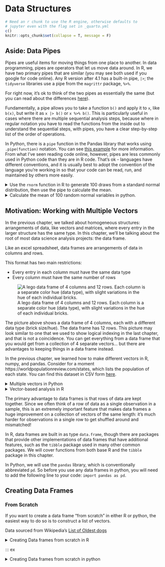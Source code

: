 # Data Structures

```r
# Need an r chunk to use the R engine, otherwise defaults to 
# jupyter even with the flag set in _quarto.yml
c()
knitr::opts_chunk$set(collapse = T, message = F)
```

## Aside: Data Pipes {-}

Pipes are useful items for moving things from one place to another. In data programming, pipes are operators that let us move data around. In R, we have two primary pipes that are similar (you may see both used if you google for code online). Any R version after 4.1 has a built-in pipe, `|>`; the `tidyverse` libraries use a pipe from the `magrittr` package, `%>%`. 

For right now, it's ok to think of the two pipes as essentially the same (but you can read about the differences [here](https://www.infoworld.com/article/3621369/use-the-new-r-pipe-built-into-r-41.html)). 

Fundamentally, a pipe allows you to take a function `b()` and apply it to `x`, like `b(x)`, but write it as `x |> b()` or `x %>% b()`. This is particularly useful in cases where there are multiple sequential analysis steps, because where in regular notation you have to read the functions from the inside out to understand the sequential steps, with pipes, you have a clear step-by-step list of the order of operations. 


In Python, there is a `pipe` function in the Pandas library that works using `.pipe(function)` notation. You can see [this example](https://stackoverflow.com/a/31037901) for more information. From what I've seen reading code online, however, pipes are less commonly used in Python code than they are in R code. That's ok - languages have different conventions, and it is usually best to adopt the convention of the language you're working in so that your code can be read, run, and maintained by others more easily. 


::: tryitout

<details><summary>Use the `rnorm` function in R to generate 100 draws from a standard normal distribution, then use the pipe to calculate the mean.</summary>

```r
library(dplyr) # load the pipe %>%

rnorm(100) %>%
  mean()

rnorm(100) |> mean()
```

</details>

<details><summary>Calculate the mean of 100 random normal variables in python.</summary>


```python
import numpy as np
import pandas as pd

nums = pd.Series(np.random.normal(size = 100))
nums.mean()
```

The conclusion here is that it's far easier to not use the pipe in python because the `.function` notation that python uses mimics the step-by-step approach of pipes in R even without using the actual pipe function. When you use data frames instead of Series, you *might* start using the pipe, but only in some circumstances.

</details>

:::


## Motivation: Working with Multiple Vectors
<!-- data frames in R and Pandas -->

In the previous chapter, we talked about homogeneous structures: arrangements of data, like vectors and matrices, where every entry in the larger structure has the same type. In this chapter, we'll be talking about the root of most data science analysis projects: the data frame. 

Like an excel spreadsheet, data frames are arrangements of data in columns and rows.

This format has two main restrictions:

- Every entry in each column must have the same data type
- Every column must have the same number of rows

![A lego data frame of 4 columns and 12 rows. Each column is a separate color hue (data type), with slight variations in the hue of each individual bricks.](images/lego-data-frame.png)

The picture above shows a data frame of 4 columns, each with a different data type (brick size/hue). The data frame has 12 rows. This picture may look similar to one that we used to show logical indexing in the last chapter, and that is not a coincidence. You can get everything from a data frame that you would get from a collection of 4 separate vectors... but there are advantages to keeping things in a data frame instead. 


In the previous chapter, we learned how to make different vectors in R, numpy, and pandas. Consider for a moment https://worldpopulationreview.com/states, which lists the population of each state. You can find this dataset in CSV form [here](https://raw.githubusercontent.com/srvanderplas/Stat151/main/data/population2022.csv).

::: ex

<details><summary>Multiple vectors in Python</summary>
(I'm going to cheat and read this in using pandas functions we haven't learned yet to demonstrate why this stuff matters.)

```python
import pandas as pd

data = pd.read_html("https://worldpopulationreview.com/states")[0]
list(data.columns) # get names

# Create a few population series
population2022 = pd.Series(data['2022 Population'].values, index = data['State'].values)
population2021 = pd.Series(data['2021 Population'].values, index = data['State'].values)
population2010 = pd.Series(data['2010 Census'].values, index = data['State'].values)
```

Suppose that we want to sort each population vector by the population in that year.

```python
import pandas as pd
data = pd.read_html("https://worldpopulationreview.com/states")[0]

population2022 = pd.Series(data['2022 Population'].values, index = data['State'].values).sort_values()
population2021 = pd.Series(data['2021 Population'].values, index = data['State'].values).sort_values()
population2010 = pd.Series(data['2010 Census'].values, index = data['State'].values).sort_values()

population2022.head()
population2021.head()
population2010.head()
```

The only problem is that by doing this, we've now lost the ordering that matched across all 3 vectors. Pandas Series are great for this, because they use labels that allow us to reconstitute which value corresponds to which label, but in R or even in numpy arrays, vectors don't inherently come with labels. In these situations, sorting by one value can actually destroy the connection between two vectors!

</details>

:::

::: ex

<details><summary>Vector-based analysis in R</summary>

```r
df <- read.csv("https://raw.githubusercontent.com/srvanderplas/Stat151/main/data/population2022.csv")

# Use vectors instead of the data frame
state <- df$State
pop2022 <- df$Pop
pop2021 <- df$Pop2021
pop2010 <- df$Pop2010

# Create a vector to index population in 2022 in order
order2022 <- order(pop2022)

# To keep variables together, we have to do things like this:
head(state[order2022])
head(pop2022[order2022])

# It makes more sense just to reorder the whole data frame:
head(df[order2022,])
```

</details>

:::


The primary advantage to data frames is that rows of data are kept together. Since we often think of a row of data as a single observation in a sample, this is an extremely important feature that makes data frames a huge improvement on a collection of vectors of the same length: it's much harder for observations in a single row to get shuffled around and mismatched!

In R, data frames are built in as type `data.frame`, though there are packages that provide other implementations of data frames that have additional features, such as the `tibble` package used in many other common packages. We will cover functions from both base R and the `tibble` package in this chapter.

In Python, we will use the `pandas` library, which is conventionally abbreviated `pd`. So before you use any data frames in python, you will need to add the following line to your code: `import pandas as pd`.

## Creating Data Frames

### From Scratch

If you want to create a data frame "from scratch" in either R or python, the easiest way to do so is to construct a list of vectors.


Data sourced from Wikipedia's [List of Oldest dogs](https://en.wikipedia.org/wiki/List_of_individual_dogs#Long-lived_dogs)

::: ex

<details><summary>Creating Data frames from scratch in R</summary>

```r
dog_names <- c("Bluey", "Bramble", "Chanel", "Max")
dog_ages <- c(29.41, 25, 21, 29.77)

# Using the data.frame function
data <- data.frame(Name = dog_names, Age = dog_ages)
data

# Using the tibble function
library(tibble)
data <- tibble(Name = dog_names, Age = dog_ages)
# Notice the difference in how the object is printed...
data

# Using the tribble function in the tibble package
data <- tribble(~Name, ~Age,
                "Bluey", 29.41,
                "Bramble", 25,
                "Chanel", 21,
                "Max", 29.77) 
# This allows you to write out the data yourself in table format
# Column Names are indicated by putting ~ before the (bare) column name
data
```

</details>

:::


::: ex

<details><summary>Creating Data frames from scratch in python</summary>

```python
import pandas as pd

# Create a list of lists
data = [['Bluey', 29.41],
        ['Bramble', 25],
        ['Chanel', 21],
        ['Max', 29.77]]
        
data = pd.DataFrame(data, columns = ['Name', 'Age'])

# Create a dict with lists
data = {'Name': ['Bluey', 'Bramble', 'Chanel', 'Max'],
        'Age':  [29.41, 25, 21, 29.77]}

data = pd.DataFrame(data)
```

I am intentionally not discussing dictionaries (dicts) in Python at this point - my goal is to get you  up and running to do data analysis in Python with as little overhead as possible. If you are interested, you can read up on [dicts](https://www.py4e.com/html3/09-dictionaries) in Python 4 Everybody. We will hopefully find time to come back and discuss the finer points of lists, dicts, tuples, and other constructs later in the semester or in a subsequent course.

:::


### Reading in Data

One of the easier ways to create a data frame (rather than typing the whole thing in) is to read in data from somewhere else - a file, a table on a webpage, etc. We're not going to go into the finer points of this (you'll get into that in Stat 251, Data Wrangling), but it is important to at least know how to read in relatively nicely formatted data.

One nice source of (relatively neat) data is the [TidyTuesday github repository](https://github.com/rfordatascience/tidytuesday)^[Tidy Tuesday is a collaborative project where the R community gets together and explores a dataset, cleaning it, visualizing it, and generally working to collectively hone R skills together. You can find some very nice YouTube livestreams, as well as lots of examples using the [#tidytuesday twitter tag](https://twitter.com/search?q=%23tidytuesday).]. 

::: ex

<details><summary>
In Base R, we can read the data in using the `read.csv` function</summary>

```r
airmen <- read.csv('https://raw.githubusercontent.com/rfordatascience/tidytuesday/master/data/2022/2022-02-08/airmen.csv')
head(airmen)
```

</details>


<details><summary>If we want instead to create a tibble, we can use the `readr` package's `read_csv` function, which is a bit more robust.</summary>

```r
library(readr)
airmen <- read_csv('https://raw.githubusercontent.com/rfordatascience/tidytuesday/master/data/2022/2022-02-08/airmen.csv')
head(airmen)
```

</details>

<details><summary>
In `pandas`, we can read the csv using `pd.read_csv`</summary>

```python
import pandas as pd

airmen = pd.read_csv("https://raw.githubusercontent.com/rfordatascience/tidytuesday/master/data/2022/2022-02-08/airmen.csv")
airmen.head()
```

</details>

:::

## Working with Data Frames

### Summaries

Often, we want to know what a data frame contains. R and pandas both have easy summary methods for a data frame:

```r
summary(airmen)
```

Notice that the type of summary depends on the data type.

```python
airmen.describe()
```

There are ways to get pandas to describe other types of data that are not numeric, but I haven't completely figured out how they work yet. See the documentation [here](https://pandas.pydata.org/docs/reference/api/pandas.DataFrame.describe.html) for further details.

### Indexing

To access a subset of a data frame, we index by `[row, column]` in both languages (though in python we need a helper function tagged on the end of the object).

<details><summary>Indexing in python (lots of output)</summary>

```python
# .iloc allows for integer location-based indexing
airmen.iloc[0:4,] # leave the space for cols blank to get all columns
airmen.iloc[0:4,[0, 3, 5]] # include a vector of column indices

# .loc allows for using the row and column indexes
airmen.loc['0':'4',]
airmen.loc[0:4,'name':'first_name'] # columns between name and first_name
airmen.loc[0:4,[0,3,5]] # can't use position indexes with .loc
```

This uses a function of pandas we have not previously explored: slicing. Slicing in pandas acts very similar to R's seq method for integers, in that you can set your start and end points and use : between them. However, in python, the last index is the (non-inclusive) endpoint, so 0:3 will give you 0, 1, 2. If you want all columns after a certain index, you can use `x:`, where x is the starting index.

</details>

<details><summary>Indexing in R</summary>

```r
airmen[1:5, ]
airmen[1:5, c(1, 4, 6)]

airmen[1:5, c("name", "first_name")]
```

</details>


In R, we can also easily pull out a single column using the `$` method. Note that this gives us a vector (that is, we've lost the connection to the row index).

```r
airmen$name[1:5]

head(airmen["name"]) # head() just gives us the first few rows
```

In python, we can also easily pull out a single column:

```python
airmen.name
airmen['name']
```

The `df.column` notation, called **attribute access** only works in some circumstances: where the column name is not the same as a method (e.g. `min`) and is a valid Python identifier (so `df.1` does not work). When attribute access does not work, you can still access the column by name using `df['colname']` (standard indexing). 

::: learn-more

- [Indexing in python with pandas](https://pandas.pydata.org/pandas-docs/stable/user_guide/indexing.html) (Pandas documentation)    
This includes good information on which indexing operations are most efficient and recommended for production code.

- [Slicing dataframes in R](https://bookdown.org/ndphillips/YaRrr/slicing-dataframes.html) - The Pirate's Guide to R

- [Indexing, Slicing, and Subsetting DataFrames in Python](https://datacarpentry.org/python-ecology-lesson/03-index-slice-subset/) - Visualization in Python for Ecologists

:::

### Row and Column Names

In both R and python, data frames have two sets of names: a set of row names, and a set of column names. In my experience, it is much more common to use column names in R and less common to actually use row names^[More advanced data-frame like structures, such as `tibbles`, actively discourage the use of row names.]; in Python it seems that people tend to use both sets of names frequently. 

<details><summary>Row and Column Names in Python</summary>

Let's start with column names. Column names can be defined by creating a `Series` object (remember, that's just a fancy name for an indexed vector) and assigning it to the `df.columns` object, where `df` is the name of the data frame.

```python
# Get index of column names
airmen.columns

# We can set the names using simple assignment
airmen.columns = pd.Series(['Name', 'Last', 'First', 'Graduation_Date', 'Graduation_Rank', 'Class', 'Graduated_From', 'Pilot_Type', 'Hometown', 'State', 'Aerial_Victory_Credits', 'Num_Aerial_Victory_Credits', 'Reported_Lost', 'Reported_Lost_Date', 'Reported_Lost_Location', 'Web_Profile'])

# Now the names are capitalized
airmen.columns
```


```python
# Get index of row names
airmen.index # this structure has numeric row names
# we can access individual rows using the numeric index (iloc)
airmen.iloc[0]
# we can also access individual rows using the regular index (loc)
airmen.loc[0]
# this doesn't work because the row names are integers
airmen.loc['Adams, John H., Jr.'] 

# We can set row names using simple assignment
airmen.index = airmen.name

# Row names are changed
airmen.index # now the row name index is a string and we can look names up this way

# we can still access individual rows using the numeric index (iloc)
airmen.iloc[0]
# we can mo longer access individual rows using the regular index (loc) 
# with a numeric value
airmen.loc[0]
# but because we set the row names to be the individuals actual names, 
# we can use those in the .loc statement
airmen.loc['Adams, John H., Jr.'] 
```

When we select certain rows using the row names, we typically refer to the row names as the **key**. 

</details>


::: learn-more

Read more about database keys [here](https://www.learncomputerscienceonline.com/database-keys/) if you are interested. This is material that we will cover in Stat 351, but it may be useful for you now if you are interested in learning to program more efficiently from the start.

:::

<details><summary> Row and Column Names in R</summary>

In R, column and row names are just normal vectors - no special data types here!

```r
names(airmen)

# Set new column names
names(airmen) <- c('Name', 'Last', 'First', 'Graduation_Date', 'Graduation_Rank', 'Class', 'Graduated_From', 'Pilot_Type', 'Hometown', 'State', 'Aerial_Victory_Credits', 'Num_Aerial_Victory_Credits', 'Reported_Lost', 'Reported_Lost_Date', 'Reported_Lost_Location', 'Web_Profile')

# Using new names
airmen$Name[1:5]
```

If we want to set row names in R, we can try the obvious approach:
```r
rownames(airmen) <- airmen$Name
```

But this runs into trouble, since we have some duplicate names. We can see which names are duplicates by using the `table` command combined with `sort` and `head` to truncate the output. I'm going to use the `pipe` command, `|>`, to separate these steps. This is equivalent to `head(sort(table(airmen$Name), decreasing = T))` but is much easier to read since it can be read as a "recipe" of steps. 

```r
table(airmen$Name) |>
  sort(decreasing = T) |>
  head()
```

R requires rownames to be unique, so we are better off with some other identifier that we don't have here (SSN, military ID number, etc.) that is guaranteed to be unique. Since we don't have that kind of information, we really don't get any advantage by setting the rownames in R.

</details>

### Creating New Columns

In both Python and R, it is very easy to add new (derived) columns to a data frame, using methods similar to how you access data from a pre-existing column:

```r
airmen$initials <- paste0(substr(airmen$First, 1, 1), substr(airmen$Last, 1, 1))
head(airmen$initials)
```

```python
airmen['initials'] = airmen['First'].str.slice(0,1) + airmen['Last'].str.slice(0,1)
airmen['initials'][0:7]
```

Another way to create new variables in R involves the use of the `dplyr` package. There are at least 2 advantages to using this package for these types of tasks: 

1. There is a consistent way to call each function and engage with the data (this API - application programming interface - is designed around using the pipe, `%>%` discussed above)
2. You don't have to reference the data frame name and the column name using `df$colname`; instead, you use the function on the data frame and work with "bare" column names inside that function.

```r
library(dplyr)

airmen <- airmen %>%
  mutate(initials = paste0(substr(First, 1, 1), substr(Last, 1, 1)))
select(airmen, 1:3, initials) # Select lets us choose to only show some columns
```

Notice that by running mutate on the data frame, we automatically get a tibble back. 


You can do a similar trick with the `.assign` function in pandas, but unlike in R, you still have to reference the dataframe object within the .assign function.

```python
airmen.assign(
  initials = airmen['First'].str.slice(0,1) + airmen['Last'].str.slice(0,1)
)
```


### Subsets of Rows

Another major operation commonly performed on data frames is to choose only a certain set of rows, either randomly or using a logical condition. 

<details><summary>In base R, we would use the subset() function:</summary>

```r
subset(airmen, Last == "Young")
```

</details>

<details><summary>In python, we use the `.query()` function:</summary>

```python
airmen.query('Last == "Young"')
```

Note that here, the column name (and logical condition) are in quotes, but you don't have to reference the data frame name.
</details>

<details><summary>In `dplyr`, we use the `filter` function:</summary>

```r
airmen %>% 
  filter(Last == "Young")
```

</details>

We can also sample from a data frame. This can be useful when working with a large dataset, or when simulating to determine how a method performs on some data. 

For simplicity, I'm going to primarily show you the dplyr and pandas equivalents - it is possible to do this in base R, but it's much easier to do in `dplyr`.

<details><summary>Sampling in R</summary>

```r
airmen %>% sample_frac(.01)
airmen %>% sample_n(5)
```

</details>

<details><summary>Sampling rows is similarly easy in python:</summary>

```python
airmen.sample(frac=.01)
airmen.sample(n = 5)
```

</details>


### Try it (all) Out! {.tryitout}

Let's look at a dataset of dog breed rankings (1 = low, 5 = high) for different traits. We can read in this data using the following code:

```r
breed_traits <- read.csv('https://raw.githubusercontent.com/rfordatascience/tidytuesday/master/data/2022/2022-02-01/breed_traits.csv')
```


```python
breed_traits = pd.read_csv('https://raw.githubusercontent.com/rfordatascience/tidytuesday/master/data/2022/2022-02-01/breed_traits.csv')
```


Can you complete the following tasks?

1. Pull out any dogs that have "Terrier" in the name.    
Hint: [Testing with strings in python](https://pandas.pydata.org/pandas-docs/stable/user_guide/text.html#testing-for-strings-that-match-or-contain-a-pattern), [Using `grep` and `grepl` in R](https://www.statology.org/grep-vs-grepl-r/)

2. Create a data frame of all dogs who are 4 or 5 on "Affectionate with Family" and name it good_with_family. Make sure you keep all of the columns in the original data frame.

3. Create a data frame with all variables relating to coat (shedding level, coat type, coat length, grooming frequency) as well as the dog breed. Make sure you keep all rows, but only include the necessary columns.

4. Draw a random sample of 10 dogs from your dataset.

5. Create a new variable, named mess, that is the product of the dog's shedding level and their drooling level. (It's probably a bad idea to multiply categorical variables, but in this case we're going to go with it.) Summarize this numeric variable.

<details><summary>Solutions (R)</summary>

```r
library(dplyr) # data frame manipulations
library(stringr) # string comparison functions in tidyverse

# 1: Terriers
terrorists <- breed_traits[grepl("Terrier", breed_traits$Breed),]
terrorists2 <- breed_traits %>%
  filter(str_detect(Breed, "Terrier"))

# 2: Good with Family
good_with_family <- breed_traits[breed_traits$Affectionate.With.Family > 3,]
good_with_family2 <- breed_traits %>%
  filter(Affectionate.With.Family > 3)

# 3: Coat variables
coat <- breed_traits[,c(1, 4:5, 7:8)] # count column by column
coat2 <- breed_traits %>%
  select(Breed, matches(c("Coat", "Grooming", "Shedding"))) # tidy way
coat3 <- breed_traits[,grepl("Coat|Grooming|Shedding|Breed", names(breed_traits))] # match string names

# 4: random sample of 10 dogs
sample_dogs <- breed_traits[sample(1:nrow(breed_traits), 10),] # base R way
sample_dogs2 <- breed_traits %>% sample_n(10) # tidy way

# 5: mess
breed_traits$mess <- breed_traits$Drooling.Level * breed_traits$Shedding.Level
breed_traits <- breed_traits %>%
  mutate(mess2 = Drooling.Level*Shedding.Level)

summary(breed_traits$mess)
breed_traits %>% select(mess2) %>% summary()
```

</details>


<details><summary>Solutions (python) </summary>

```python
# 1: Terriers
terrorists = breed_traits.loc[breed_traits.Breed.str.match(r".*Terrier.*"),]

# 2: Good with Family
good_with_family = breed_traits.query("`Affectionate With Family` > 3")
good_with_family['Affectionate With Family'].min() # just checking

# 3: Coat variables
coat = breed_traits.loc[:,["Breed", "Shedding Level", "Coat Grooming Frequency", "Coat Type", "Coat Length"]]
coat2 = breed_traits.iloc[:,breed_traits.columns.str.match(r"Breed|Coat|Shedding")]

# 4: random sample of 10 dogs
sample_dogs = breed_traits.sample(n = 10)

# 5: mess
breed_traits['mess'] = breed_traits['Drooling Level'] * breed_traits['Shedding Level']
breed_traits.mess.describe
breed_traits.mess.min()
breed_traits.mess.max()
```

</details>
